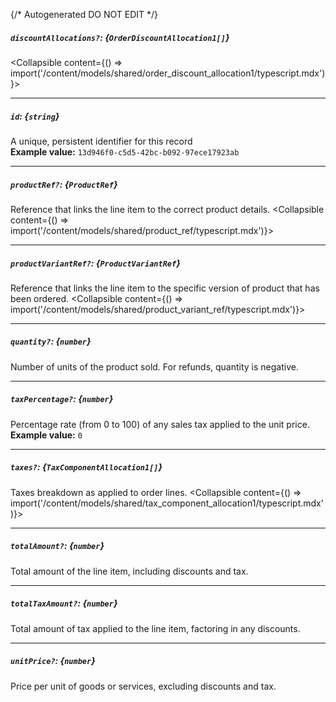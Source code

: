 {/* Autogenerated DO NOT EDIT  */}

##### `discountAllocations?`: *{`OrderDiscountAllocation1[]`}*
<Collapsible content={() => import('/content/models/shared/order_discount_allocation1/typescript.mdx')}>
</Collapsible>

---
##### `id`: *{`string`}*
A unique, persistent identifier for this record
<br/>
**Example value:** `13d946f0-c5d5-42bc-b092-97ece17923ab`

---
##### `productRef?`: *{`ProductRef`}*
Reference that links the line item to the correct product details.
<Collapsible content={() => import('/content/models/shared/product_ref/typescript.mdx')}>
</Collapsible>

---
##### `productVariantRef?`: *{`ProductVariantRef`}*
Reference that links the line item to the specific version of product that has been ordered.
<Collapsible content={() => import('/content/models/shared/product_variant_ref/typescript.mdx')}>
</Collapsible>

---
##### `quantity?`: *{`number`}*
Number of units of the product sold.
For refunds, quantity is negative.


---
##### `taxPercentage?`: *{`number`}*
Percentage rate (from 0 to 100) of any sales tax applied to the unit price.
<br/>
**Example value:** `0`

---
##### `taxes?`: *{`TaxComponentAllocation1[]`}*
Taxes breakdown as applied to order lines.
<Collapsible content={() => import('/content/models/shared/tax_component_allocation1/typescript.mdx')}>
</Collapsible>

---
##### `totalAmount?`: *{`number`}*
Total amount of the line item, including discounts and tax.

---
##### `totalTaxAmount?`: *{`number`}*
Total amount of tax applied to the line item, factoring in any discounts.

---
##### `unitPrice?`: *{`number`}*
Price per unit of goods or services, excluding discounts and tax.

